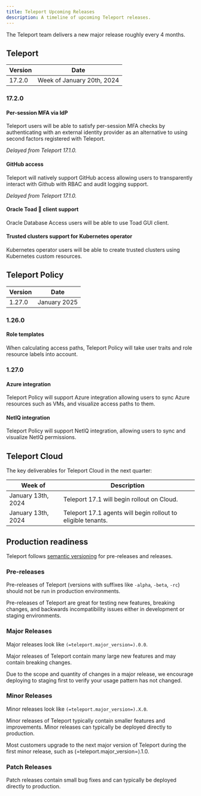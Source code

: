 ```yaml
---
title: Teleport Upcoming Releases
description: A timeline of upcoming Teleport releases.
---
```


The Teleport team delivers a new major release roughly every 4 months.

## Teleport

| Version | Date                        |
|---------|-----------------------------|
| 17.2.0  | Week of January 20th, 2024  |

### 17.2.0

#### Per-session MFA via IdP

Teleport users will be able to satisfy per-session MFA checks by authenticating
with an external identity provider as an alternative to using second factors
registered with Teleport.

*Delayed from Teleport 17.1.0.*

#### GitHub access

Teleport will natively support GitHub access allowing users to transparently
interact with Github with RBAC and audit logging support.

*Delayed from Teleport 17.1.0.*

#### Oracle Toad 🐸 client support

Oracle Database Access users will be able to use Toad GUI client.

#### Trusted clusters support for Kubernetes operator

Kubernetes operator users will be able to create trusted clusters using
Kubernetes custom resources.

## Teleport Policy

| Version | Date          |
|---------|---------------|
| 1.27.0  | January 2025  |

### 1.26.0

#### Role templates

When calculating access paths, Teleport Policy will take user traits and role
resource labels into account.

### 1.27.0

#### Azure integration

Teleport Policy will support Azure integration allowing users to sync Azure
resources such as VMs, and visualize access paths to them.

#### NetIQ integration

Teleport Policy will support NetIQ integration, allowing users to
sync and visualize NetIQ permissions.

## Teleport Cloud

The key deliverables for Teleport Cloud in the next quarter:

| Week of               | Description                                                    |
|-----------------------|----------------------------------------------------------------|
| January 13th, 2024     | Teleport 17.1 will begin rollout on Cloud.                     |
| January 13th, 2024     | Teleport 17.1 agents will begin rollout to eligible tenants.   |

## Production readiness

Teleport follows [semantic versioning](https://semver.org) for pre-releases and
releases.

### Pre-releases

Pre-releases of Teleport (versions with suffixes like `-alpha`, `-beta`, `-rc`)
should not be run in production environments.

Pre-releases of Teleport are great for testing new features, breaking changes,
and backwards incompatibility issues either in development or staging
environments.

### Major Releases

Major releases look like `(=teleport.major_version=).0.0`.

Major releases of Teleport contain many large new features and may contain
breaking changes.

Due to the scope and quantity of changes in a major release, we encourage
deploying to staging first to verify your usage pattern has not changed.

### Minor Releases

Minor releases look like `(=teleport.major_version=).X.0`.

Minor releases of Teleport typically contain smaller features and improvements.
Minor releases can typically be deployed directly to production.

Most customers upgrade to the next major version of Teleport during the first
minor release, such as (=teleport.major_version=).1.0.

### Patch Releases

Patch releases contain small bug fixes and can typically be deployed directly
to production.
